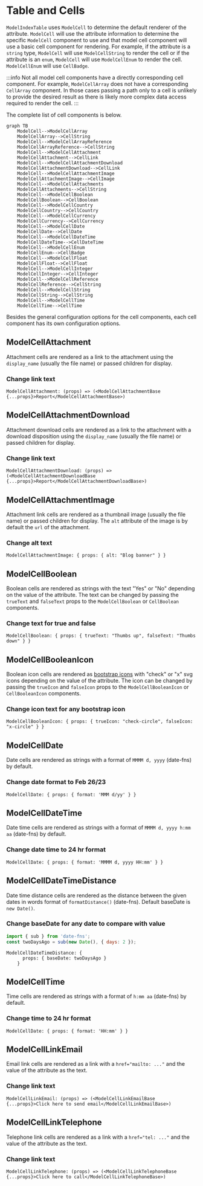 # Table and Cells

`ModelIndexTable` uses `ModelCell` to determine the default renderer of the attribute. `ModelCell` will use the attribute information to determine the specific `ModelCell` component to use and that model cell component will use a basic cell component for rendering. For example, if the attribute is a `string` type, `ModelCell` will use `ModelCellString` to render the cell or if the attribute is an `enum`, `ModelCell` will use `ModelCellEnum` to render the cell. `ModelCellEnum` will use `CellBadge`.

:::info
Not all model cell components have a directly corresponding cell component. For example, `ModelCellArray` does not have a corresponding `CellArray` component. In those cases passing a path only to a cell is unlikely to provide the desired result as there is likely more complex data access required to render the cell.
:::

The complete list of cell components is below.

```mermaid
graph TB
    ModelCell-->ModelCellArray
    ModelCellArray-->CellString
    ModelCell-->ModelCellArrayReference
    ModelCellArrayReference-->CellString
    ModelCell-->ModelCellAttachment
    ModelCellAttachment-->CellLink
    ModelCell-->ModelCellAttachmentDownload
    ModelCellAttachmentDownload-->CellLink
    ModelCell-->ModelCellAttachmentImage
    ModelCellAttachmentImage-->CellImage
    ModelCell-->ModelCellAttachments
    ModelCellAttachments-->CellString
    ModelCell-->ModelCellBoolean
    ModelCellBoolean-->CellBoolean
    ModelCell-->ModelCellCountry
    ModelCellCountry-->CellCountry
    ModelCell-->ModelCellCurrency
    ModelCellCurrency-->CellCurrency
    ModelCell-->ModelCellDate
    ModelCellDate-->CellDate
    ModelCell-->ModelCellDateTime
    ModelCellDateTime-->CellDateTime
    ModelCell-->ModelCellEnum
    ModelCellEnum-->CellBadge
    ModelCell-->ModelCellFloat
    ModelCellFloat-->CellFloat
    ModelCell-->ModelCellInteger
    ModelCellInteger-->CellInteger
    ModelCell-->ModelCellReference
    ModelCellReference-->CellString
    ModelCell-->ModelCellString
    ModelCellString-->CellString
    ModelCell-->ModelCellTime
    ModelCellTime-->CellTime
```

Besides the general configuration options for the cell components, each cell component has its own configuration options.

## ModelCellAttachment

Attachment cells are rendered as a link to the attachment using the `display_name` (usually the file name) or passed children for display.

### Change link text

```rhinoconfig title="src/rhino.config.js"
ModelCellAttachment: (props) => (<ModelCellAttachmentBase {...props}>Report</ModelCellAttachmentBase>)
```

## ModelCellAttachmentDownload

Attachment download cells are rendered as a link to the attachment with a download disposition using the `display_name` (usually the file name) or passed children for display.

### Change link text

```rhinoconfig title="src/rhino.config.js"
ModelCellAttachmentDownload: (props) => (<ModelCellAttachmentDownloadBase {...props}>Report</ModelCellAttachmentDownloadBase>)
```

## ModelCellAttachmentImage

Attachment link cells are rendered as a thumbnail image (usually the file name) or passed children for display. The `alt` attribute of the image is by default the `url` of the attachment.

### Change alt text

```rhinoconfig title="src/rhino.config.js"
ModelCellAttachmentImage: { props: { alt: "Blog banner" } }
```

## ModelCellBoolean

Boolean cells are rendered as strings with the text "Yes" or "No" depending on the value of the attribute. The text can be changed by passing the `trueText` and `falseText` props to the `ModelCellBoolean` or `CellBoolean` components.

### Change text for true and false

```rhinoconfig title="src/rhino.config.js"
ModelCellBoolean: { props: { trueText: "Thumbs up", falseText: "Thumbs down" } }
```

## ModelCellBooleanIcon

Boolean icon cells are rendered as [bootstrap icons](https://icons.getbootstrap.com/) with "check" or "x" svg icons depending on the value of the attribute. The icon can be changed by passing the `trueIcon` and `falseIcon` props to the `ModelCellBooleanIcon` or `CellBooleanIcon` components.

### Change icon text for any bootstrap icon

```rhinoconfig title="src/rhino.config.js"
ModelCellBooleanIcon: { props: { trueIcon: "check-circle", falseIcon: "x-circle" } }
```

## ModelCellDate

Date cells are rendered as strings with a format of `MMMM d, yyyy` (date-fns) by default.

### Change date format to Feb 26/23

```rhinoconfig title="src/rhino.config.js"
ModelCellDate: { props: { format: 'MMM d/yy' } }
```

## ModelCellDateTime

Date time cells are rendered as strings with a format of `MMMM d, yyyy h:mm aa` (date-fns) by default.

### Change date time to 24 hr format

```rhinoconfig title="src/rhino.config.js"
ModelCellDate: { props: { format: 'MMMM d, yyyy HH:mm' } }
```

## ModelCellDateTimeDistance

Date time distance cells are rendered as the distance between the given dates in words format of `formatDistance()` (date-fns).
Default baseDate is `new Date()`.

### Change baseDate for any date to compare with value
```js
import { sub } from 'date-fns';
const twoDaysAgo = sub(new Date(), { days: 2 });
```
```rhinoconfig title="src/rhino.config.js"
ModelCellDateTimeDistance: {
      props: { baseDate: twoDaysAgo }
    }
```

## ModelCellTime

Time cells are rendered as strings with a format of `h:mm aa` (date-fns) by default.

### Change time to 24 hr format

```rhinoconfig title="src/rhino.config.js"
ModelCellDate: { props: { format: 'HH:mm' } }
```

## ModelCellLinkEmail

Email link cells are rendered as a link with a `href="mailto: ..."` and the value of the attribute as the text.

### Change link text

```rhinoconfig title="src/rhino.config.js"
ModelCellLinkEmail: (props) => (<ModelCellLinkEmailBase {...props}>Click here to send email</ModelCellLinkEmailBase>)
```

## ModelCellLinkTelephone

Telephone link cells are rendered as a link with a `href="tel: ..."` and the value of the attribute as the text.

### Change link text

```rhinoconfig title="src/rhino.config.js"
ModelCellLinkTelephone: (props) => (<ModelCellLinkTelephoneBase {...props}>Click here to call</ModelCellLinkTelephoneBase>)
```

